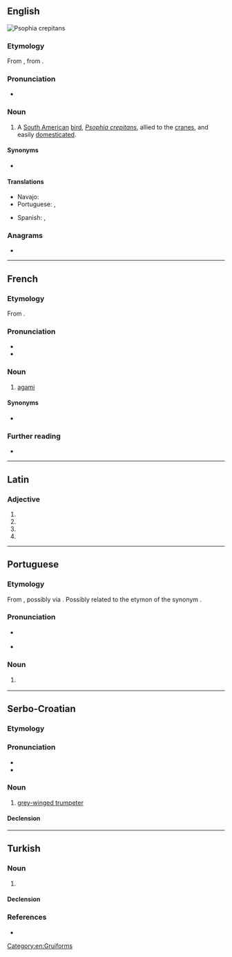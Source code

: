 {{also|Agami|agamí}}
==English==
[[File:Grey-winged Trumpeter Psophia crepitans Bird 2000px.jpg|right|thumb|''Psophia crepitans'']]
{{wikipedia|Grey-winged Trumpeter}}
{{wikispecies|Psophia crepitans}}

===Etymology===
From {{bor|en|fr|-}}, from {{der|en|car|-}}.

===Pronunciation===
* {{IPA|en|/ˈæɡəmi/}}

===Noun===
{{en-noun}}

# {{lb|en|zoology}} A [[South America]]n [[bird]], ''[[Psophia crepitans]]'', allied to the [[crane]]s, and easily [[domesticate]]d.

====Synonyms====
* {{sense|Psophia crepitans}} {{l|en|grey-winged trumpeter}}

====Translations====
{{trans-top|a South American bird, ''Psophia crepitans''}}
* Navajo: {{t|nv|tsiiyázhí}}
* Portuguese: {{t|pt|agami|m}}, {{t|pt|jacamim|m}}
{{trans-mid}}
* Spanish: {{t+|es|agamí|m}}, {{t+|es|trompetero|m}}
{{trans-bottom}}

===Anagrams===
* {{anagrams|en|a=aagim|amiga}}

[[Category:en:Gruiforms]]

----

==French==

===Etymology===
From {{der|fr|car|-}}.

===Pronunciation===
* {{fr-IPA}}
* {{audio|fr|LL-Q150 (fra)-Lyokoï-agami.wav|Audio}}

===Noun===
{{fr-noun|m}}

# [[#English|agami]]

====Synonyms====
* {{l|fr|oiseau-trompette}}

===Further reading===
* {{R:TLFi}}

----

==Latin==

===Adjective===
{{la-adj-form|agamī}}

# {{inflection of|la|agamus||nom|m|p}}
# {{inflection of|la|agamus||gen|m|s}}
# {{inflection of|la|agamus||gen|n|s}}
# {{inflection of|la|agamus||voc|m|p}}

----

==Portuguese==

===Etymology===
From {{der|pt|car|-}}, possibly via {{bor|pt|fr|-}}. Possibly related to the {{der|pt|tpw|-}} etymon of the synonym {{m|pt|jacamim}}.

===Pronunciation===
* {{a|BR}} {{IPA|pt|/aɡaˈmi/}}
* {{a|PT}} {{IPA|pt|/ɐɣɐˈmi/}}

===Noun===
{{pt-noun|m-f}}

# {{lb|pt|zoology}} {{l|en|agami}} {{gloss|a South American bird, ''[[Psophia crepitans]]'' ([[grey-winged trumpeter]])}}
#: {{syn|pt|jacamim}}

----

==Serbo-Croatian==

===Etymology===
{{rfe|sh}}

===Pronunciation===
* {{IPA|sh|/aɡǎːmi/}}
* {{hyphenation|sh|a|ga|mi}}

===Noun===
{{sh-noun|g=m|head=agámi}}

# [[grey-winged trumpeter]]

====Declension====
{{sh-decl-noun
|agámi|agamiji
|agámija|agamija
|agamiju|agamijima
|agamija|agamije
|agamije|agamiji
|agamiju|agamijima
|agamijem|agamijima
}}

----

==Turkish==

===Noun===
{{tr-noun|yi|ler}}

# {{rfdef|tr}}

====Declension====
{{tr-infl-noun-v|i|poss=1}}

===References===
* {{R:TDK|lang=tr}}